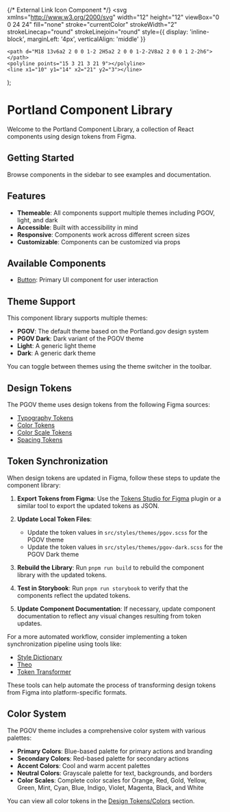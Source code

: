 
<Meta title="Introduction" />

{/* External Link Icon Component */}
  <svg 
    xmlns="http://www.w3.org/2000/svg" 
    width="12" 
    height="12" 
    viewBox="0 0 24 24" 
    fill="none" 
    stroke="currentColor" 
    strokeWidth="2" 
    strokeLinecap="round" 
    strokeLinejoin="round" 
    style={{ display: 'inline-block', marginLeft: '4px', verticalAlign: 'middle' }}
  >
    <path d="M18 13v6a2 2 0 0 1-2 2H5a2 2 0 0 1-2-2V8a2 2 0 0 1 2-2h6"></path>
    <polyline points="15 3 21 3 21 9"></polyline>
    <line x1="10" y1="14" x2="21" y2="3"></line>
  </svg>
);

# Portland Component Library

Welcome to the Portland Component Library, a collection of React components using design tokens from Figma.

## Getting Started

Browse components in the sidebar to see examples and documentation.

## Features

- **Themeable**: All components support multiple themes including PGOV, light, and dark
- **Accessible**: Built with accessibility in mind
- **Responsive**: Components work across different screen sizes
- **Customizable**: Components can be customized via props

## Available Components

- [Button](/docs/components-button--docs): Primary UI component for user interaction

## Theme Support

This component library supports multiple themes:

- **PGOV**: The default theme based on the Portland.gov design system
- **PGOV Dark**: Dark variant of the PGOV theme
- **Light**: A generic light theme
- **Dark**: A generic dark theme

You can toggle between themes using the theme switcher in the toolbar.

## Design Tokens

The PGOV theme uses design tokens from the following Figma sources:

- [Typography Tokens](https://www.figma.com/design/tIoZZeEbUXEbSeYUuQ7Nnr/PGOV-Design-System-(USWDS)?node-id=161-4230&t=xJOdl0Cp5dzE6Zt7-1) <ExternalLinkIcon />
- [Color Tokens](https://www.figma.com/design/tIoZZeEbUXEbSeYUuQ7Nnr/PGOV-Design-System-(USWDS)?node-id=165-2532&t=xJOdl0Cp5dzE6Zt7-1) <ExternalLinkIcon />
- [Color Scale Tokens](https://www.figma.com/design/tIoZZeEbUXEbSeYUuQ7Nnr/PGOV-Design-System-(USWDS)?node-id=346-2740&m=dev) <ExternalLinkIcon />
- [Spacing Tokens](https://www.figma.com/design/tIoZZeEbUXEbSeYUuQ7Nnr/PGOV-Design-System-(USWDS)?node-id=351-581&t=xJOdl0Cp5dzE6Zt7-1) <ExternalLinkIcon />

## Token Synchronization

When design tokens are updated in Figma, follow these steps to update the component library:

1. **Export Tokens from Figma**: Use the [Tokens Studio for Figma](https://tokens.studio/) <ExternalLinkIcon /> plugin or a similar tool to export the updated tokens as JSON.

2. **Update Local Token Files**: 
   - Update the token values in `src/styles/themes/pgov.scss` for the PGOV theme
   - Update the token values in `src/styles/themes/pgov-dark.scss` for the PGOV Dark theme

3. **Rebuild the Library**: Run `pnpm run build` to rebuild the component library with the updated tokens.

4. **Test in Storybook**: Run `pnpm run storybook` to verify that the components reflect the updated tokens.

5. **Update Component Documentation**: If necessary, update component documentation to reflect any visual changes resulting from token updates.

For a more automated workflow, consider implementing a token synchronization pipeline using tools like:
- [Style Dictionary](https://amzn.github.io/style-dictionary/) <ExternalLinkIcon />
- [Theo](https://github.com/salesforce-ux/theo) <ExternalLinkIcon />
- [Token Transformer](https://www.npmjs.com/package/token-transformer) <ExternalLinkIcon />

These tools can help automate the process of transforming design tokens from Figma into platform-specific formats.

## Color System

The PGOV theme includes a comprehensive color system with various palettes:

- **Primary Colors**: Blue-based palette for primary actions and branding
- **Secondary Colors**: Red-based palette for secondary actions
- **Accent Colors**: Cool and warm accent palettes
- **Neutral Colors**: Grayscale palette for text, backgrounds, and borders
- **Color Scales**: Complete color scales for Orange, Red, Gold, Yellow, Green, Mint, Cyan, Blue, Indigo, Violet, Magenta, Black, and White

You can view all color tokens in the [Design Tokens/Colors](/docs/design-tokens-colors--docs) section. 